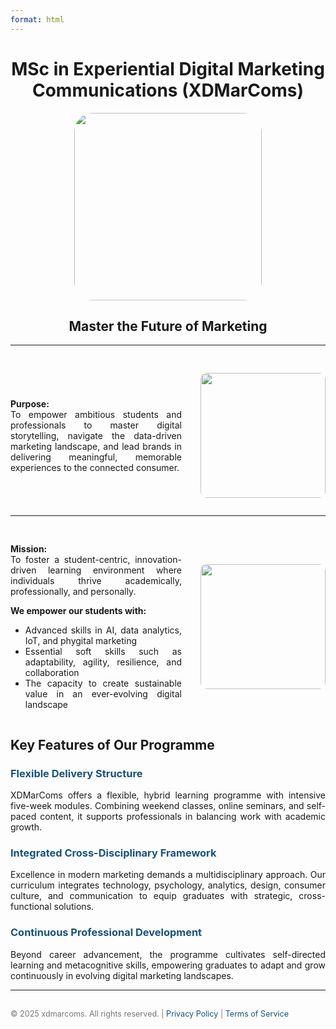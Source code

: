 ```yaml
---
format: html
---
```


<style>
.center {
  text-align: center;
}

.logo {
  width: 300px;
  border-radius: 30px;
  display: block;
  margin: 0 auto;
}

.flex-container {
  display: flex;
  align-items: center;
  justify-content: space-between;
  margin-top: 30px;
}

.text {
  width: 70%;
  text-align: justify;
}

.side-image {
  width: 200px;
  border-radius: 10px;
  margin-left: 30px;
}

.footer {
  text-align: center;
  font-size: 0.9em;
  margin-top: 30px;
  color: #777;
  
}

.footer a {
  color: #16537e;
  text-decoration: none;
}

h2, h3 {
  text-align: left;
}

p {
  text-align: justify;
}

.blue-title {
  color: #16537e;
}
</style>

# MSc in Experiential Digital Marketing Communications (XDMarComs) {.center}


<div class="center">
  <img src="images/final_logo.png" class="logo">
</div>

## Master the Future of Marketing {.center}

---

<div class="flex-container">
<div class="text">

**Purpose:**  
To empower ambitious students and professionals to master digital storytelling, navigate the data-driven marketing landscape, and lead brands in delivering meaningful, memorable experiences to the connected consumer.

</div>
<div>
  <img src="images/pic1.jpg" class="side-image">
</div>
</div>

---

<div class="flex-container">
<div class="text">

**Mission:**  
To foster a student-centric, innovation-driven learning environment where individuals thrive academically, professionally, and personally.

**We empower our students with:**

- Advanced skills in AI, data analytics, IoT, and phygital marketing  
- Essential soft skills such as adaptability, agility, resilience, and collaboration  
- The capacity to create sustainable value in an ever-evolving digital landscape  

</div>
<div>
  <img src="images/pic2.jpg" class="side-image">
</div>
</div>

## Key Features of Our Programme

<h3 class="blue-title">Flexible Delivery Structure</h3>

XDMarComs offers a flexible, hybrid learning programme with intensive five-week modules. Combining weekend classes, online seminars, and self-paced content, it supports professionals in balancing work with academic growth.

<h3 class="blue-title">Integrated Cross-Disciplinary Framework</h3>

Excellence in modern marketing demands a multidisciplinary approach. Our curriculum integrates technology, psychology, analytics, design, consumer culture, and communication to equip graduates with strategic, cross-functional solutions.

<h3 class="blue-title">Continuous Professional Development</h3>

Beyond career advancement, the programme cultivates self-directed learning and metacognitive skills, empowering graduates to adapt and grow continuously in evolving digital marketing landscapes.

---

<div class="footer">
  © 2025 xdmarcoms. All rights reserved. | <a href="#">Privacy Policy</a> | <a href="#">Terms of Service</a>
</div>
